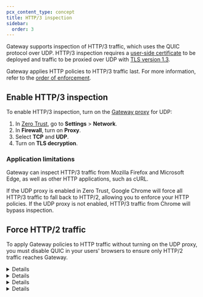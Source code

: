 ```yaml
---
pcx_content_type: concept
title: HTTP/3 inspection
sidebar:
  order: 3
---
```



Gateway supports inspection of HTTP/3 traffic, which uses the QUIC protocol over UDP. HTTP/3 inspection requires a [user-side certificate](/cloudflare-one/connections/connect-devices/user-side-certificates/) to be deployed and traffic to be proxied over UDP with [TLS version 1.3](/cloudflare-one/policies/gateway/http-policies/tls-decryption/).

Gateway applies HTTP policies to HTTP/3 traffic last. For more information, refer to the [order of enforcement](/cloudflare-one/policies/gateway/order-of-enforcement/#http3-traffic).

## Enable HTTP/3 inspection

To enable HTTP/3 inspection, turn on the [Gateway proxy](/cloudflare-one/policies/gateway/proxy/) for UDP:

1. In [Zero Trust](https://one.dash.cloudflare.com), go to **Settings** > **Network**.
2. In **Firewall**, turn on **Proxy**.
3. Select **TCP** and **UDP**.
4. Turn on **TLS decryption**.

### Application limitations

Gateway can inspect HTTP/3 traffic from Mozilla Firefox and Microsoft Edge, as well as other HTTP applications, such as cURL.

If the UDP proxy is enabled in Zero Trust, Google Chrome will force all HTTP/3 traffic to fall back to HTTP/2, allowing you to enforce your HTTP policies. If the UDP proxy is not enabled, HTTP/3 traffic from Chrome will bypass inspection.

## Force HTTP/2 traffic

To apply Gateway policies to HTTP traffic without turning on the UDP proxy, you must disable QUIC in your users' browsers to ensure only HTTP/2 traffic reaches Gateway.

<Details header="Google Chrome">

1. Go to `chrome://flags`
2. Disable **Experimental QUIC protocol**.
3. Relaunch Chrome.

</Details>

<Details header="Safari">

1. Go to **Safari** > **Settings** > **Advanced** and enable **Show Develop menu in menu bar**, then relaunch Safari.
2. Go to **Develop** > **Experimental Features** and disable **HTTP/3**.
3. Relaunch Safari.

</Details>

<Details header="Firefox">

1. Go to `about:config`.
2. If you receive a warning, select **Accept the Risk and Continue**.
3. Disable **network.http.http3.enable**.
4. Relaunch Firefox.

</Details>

<Details header="Microsoft Edge">

1. Go to `edge://flags`
2. Disable **Experimental QUIC protocol**.
3. Relaunch Edge.

</Details>
